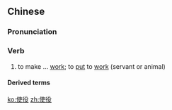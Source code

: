 ==Chinese==
{{zh-forms}}

===Pronunciation===
{{zh-pron
|m=shǐyì
|c=si2 jik6
|cat=v
}}

===Verb===
{{zh-verb}}

# to make ... [[work]]; to [[put]] to [[work]] (servant or animal)

====Derived terms====
{{zh-der|使役動詞}}

[[ko:使役]]
[[zh:使役]]